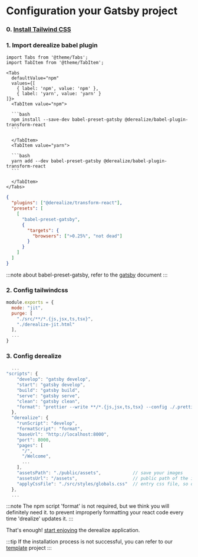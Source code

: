# Configuration your Gatsby project

### 0. [Install Tailwind CSS](https://tailwindcss.com/docs/guides/gatsby)

### 1. Import derealize babel plugin

````mdx-code-block
import Tabs from '@theme/Tabs';
import TabItem from '@theme/TabItem';

<Tabs
  defaultValue="npm"
  values={[
    { label: 'npm', value: 'npm' },
    { label: 'yarn', value: 'yarn' }
]}>
  <TabItem value="npm">

  ```bash
  npm install --save-dev babel-preset-gatsby @derealize/babel-plugin-transform-react
  ```

  </TabItem>
  <TabItem value="yarn">

  ```bash
  yarn add --dev babel-preset-gatsby @derealize/babel-plugin-transform-react
  ```

  </TabItem>
</Tabs>
````

```json title="./.babelrc"
{
  "plugins": ["@derealize/transform-react"],
  "presets": [
    [
      "babel-preset-gatsby",
      {
        "targets": {
          "browsers": [">0.25%", "not dead"]
        }
      }
    ]
  ]
}
```

:::note
about babel-preset-gatsby, refer to the [gatsby](https://www.gatsbyjs.com/docs/how-to/custom-configuration/babel/#how-to-use-a-custom-babelrc-file) document
:::

### 2. Config tailwindcss

```js title="./tailwind.config.js" {2,5}
module.exports = {
  mode: "jit",
  purge: [
    "./src/**/*.{js,jsx,ts,tsx}",
    "./derealize-jit.html"
  ],
  ...
}
```

### 3. Config derealize

```js title="./package.json" {8,10-23}
  ...
"scripts": {
    "develop": "gatsby develop",
    "start": "gatsby develop",
    "build": "gatsby build",
    "serve": "gatsby serve",
    "clean": "gatsby clean",
    "format": "prettier --write **/*.{js,jsx,ts,tsx} --config ./.prettierrc"
  },
  "derealize": {
    "runScript": "develop",
    "formatScript": "format",
    "baseUrl": "http://localhost:8000",
    "port": 8000,
    "pages": [
      "/",
      "/Welcome",
      ...
    ],
    "assetsPath": "./public/assets",            // save your images
    "assetsUrl": "/assets",                     // public path of the images
    "applyCssFile": "./src/styles/globals.css"  // entry css file, so derealize can be parsed @apply
  },
  ...
```

:::note
The npm script 'format' is not required, but we think you will definitely need it. to prevent improperly formatting your react code every time 'drealize' updates it.
:::

That's enough! [start enjoying](./import) the derealize application.

:::tip
If the installation process is not successful, you can refer to our [template](https://github.com/Derealize/gatsby-template) project
:::
